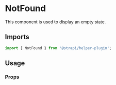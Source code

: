 <!--- EmptyStateLayout.stories.mdx --->


<Meta title="components/NotFound" />

# NotFound

This component is used to display an empty state.

## Imports

```js
import { NotFound } from '@strapi/helper-plugin';
```

## Usage

<Canvas>
  <Story name="base">
    <NotFound />
  </Story>
</Canvas>

### Props

<ArgsTable of={NotFound} />
